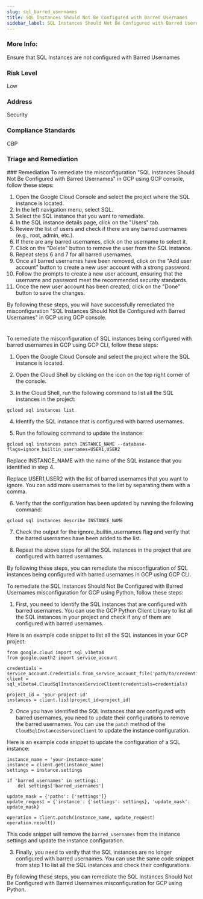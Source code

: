 ```yaml
---
slug: sql_barred_usernames
title: SQL Instances Should Not Be Configured with Barred Usernames
sidebar_label: SQL Instances Should Not Be Configured with Barred Usernames
---
```


### More Info:

Ensure that SQL Instances are not configured with Barred Usernames

### Risk Level

Low

### Address

Security

### Compliance Standards

CBP

### Triage and Remediation
<Tabs>
<Tab title='Remediation'>
### Remediation

<AccordionGroup>
<Accordion title='Using Console' defaultOpen='true'>
To remediate the misconfiguration "SQL Instances Should Not Be Configured with Barred Usernames" in GCP using GCP console, follow these steps:

1. Open the Google Cloud Console and select the project where the SQL instance is located.
2. In the left navigation menu, select SQL.
3. Select the SQL instance that you want to remediate.
4. In the SQL instance details page, click on the "Users" tab.
5. Review the list of users and check if there are any barred usernames (e.g., root, admin, etc.).
6. If there are any barred usernames, click on the username to select it.
7. Click on the "Delete" button to remove the user from the SQL instance.
8. Repeat steps 6 and 7 for all barred usernames.
9. Once all barred usernames have been removed, click on the "Add user account" button to create a new user account with a strong password.
10. Follow the prompts to create a new user account, ensuring that the username and password meet the recommended security standards.
11. Once the new user account has been created, click on the "Done" button to save the changes.

By following these steps, you will have successfully remediated the misconfiguration "SQL Instances Should Not Be Configured with Barred Usernames" in GCP using GCP console.

#
</Accordion>

<Accordion title='Using CLI'>
To remediate the misconfiguration of SQL instances being configured with barred usernames in GCP using GCP CLI, follow these steps:

1. Open the Google Cloud Console and select the project where the SQL instance is located.

2. Open the Cloud Shell by clicking on the icon on the top right corner of the console.

3. In the Cloud Shell, run the following command to list all the SQL instances in the project:

```gcloud sql instances list```

4. Identify the SQL instance that is configured with barred usernames.

5. Run the following command to update the instance:

```gcloud sql instances patch INSTANCE_NAME --database-flags=ignore_builtin_usernames=USER1,USER2```

Replace INSTANCE_NAME with the name of the SQL instance that you identified in step 4.

Replace USER1,USER2 with the list of barred usernames that you want to ignore. You can add more usernames to the list by separating them with a comma.

6. Verify that the configuration has been updated by running the following command:

```gcloud sql instances describe INSTANCE_NAME```

7. Check the output for the ignore_builtin_usernames flag and verify that the barred usernames have been added to the list.

8. Repeat the above steps for all the SQL instances in the project that are configured with barred usernames.

By following these steps, you can remediate the misconfiguration of SQL instances being configured with barred usernames in GCP using GCP CLI.
</Accordion>

<Accordion title='Using Python'>
To remediate the SQL Instances Should Not Be Configured with Barred Usernames misconfiguration for GCP using Python, follow these steps:

1. First, you need to identify the SQL instances that are configured with barred usernames. You can use the GCP Python Client Library to list all the SQL instances in your project and check if any of them are configured with barred usernames.

Here is an example code snippet to list all the SQL instances in your GCP project:

```
from google.cloud import sql_v1beta4
from google.oauth2 import service_account

credentials = service_account.Credentials.from_service_account_file('path/to/credentials.json')
client = sql_v1beta4.CloudSqlInstancesServiceClient(credentials=credentials)

project_id = 'your-project-id'
instances = client.list(project_id=project_id)
```

2. Once you have identified the SQL instances that are configured with barred usernames, you need to update their configurations to remove the barred usernames. You can use the `patch` method of the `CloudSqlInstancesServiceClient` to update the instance configuration.

Here is an example code snippet to update the configuration of a SQL instance:

```
instance_name = 'your-instance-name'
instance = client.get(instance_name)
settings = instance.settings

if 'barred_usernames' in settings:
    del settings['barred_usernames']

update_mask = {'paths': ['settings']}
update_request = {'instance': {'settings': settings}, 'update_mask': update_mask}

operation = client.patch(instance_name, update_request)
operation.result()
```

This code snippet will remove the `barred_usernames` from the instance settings and update the instance configuration.

3. Finally, you need to verify that the SQL instances are no longer configured with barred usernames. You can use the same code snippet from step 1 to list all the SQL instances and check their configurations.

By following these steps, you can remediate the SQL Instances Should Not Be Configured with Barred Usernames misconfiguration for GCP using Python.
</Accordion>

</AccordionGroup>
</Tab>
</Tabs>

